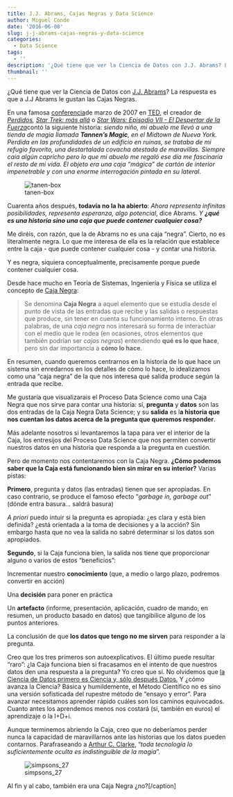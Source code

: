 ```yaml
---
title: J.J. Abrams, Cajas Negras y Data Science
author: Miguel Conde
date: '2016-06-08'
slug: j-j-abrams-cajas-negras-y-data-science
categories:
  - Data Science
tags:
  - ''
description: '¿Qué tiene que ver la Ciencia de Datos con J.J. Abrams? La respuesta es que a J.J Abrams le gustan las Cajas Negras.'
thumbnail: ''
---
```


¿Qué tiene que ver la Ciencia de Datos con [J.J. Abrams](https://es.wikipedia.org/wiki/J._J._Abrams)? La respuesta es que a J.J Abrams le gustan las Cajas Negras.

En una famosa [conferencia](http://www.ted.com/talks/j_j_abrams_mystery_box)de marzo de 2007 en [TED](http://www.ted.com/), el creador de [*Perdidos*](https://es.wikipedia.org/wiki/Lost)*, [Star Trek: más allá](https://es.wikipedia.org/wiki/Star_Trek:_m%C3%A1s_all%C3%A1 "Star Trek: más allá")* o [*Star Wars: Episodio VII - El Despertar de la Fuerza*](https://es.wikipedia.org/wiki/Star_Wars:_Episode_VII_-_The_Force_Awakens "Star Wars: Episode VII - The Force Awakens")contó la siguiente historia: *siendo niño, mi abuelo me llevó a una tienda de magia llamada **Tannen's Magic**, en el Midtown de Nueva York. Perdida en las profundidades de un edificio en ruinas, se trataba de mi refugio favorito, una destartalada covacha atestada de maravillas. Siempre caía algún capricho pero lo que mi abuelo me regaló ese día me fascinaría el resto de mi vida. El objeto era una caja "mágica" de cartón de interior impenetrable y con una enorme interrogación pintada en su lateral.*

![tanen-box](images/tanen-box.jpg)

Cuarenta años después, **todavía no la ha abierto**: *Ahora representa infinitas posibilidades, representa esperanza, algo potencial*, dice Abrams. *Y **¿qué es una historia sino una caja que puede contener cualquier cosa?***

Me diréis, con razón, que la de Abrams no es una caja "negra". Cierto, no es literalmente negra. Lo que me interesa de ella es la relación que establece entre la caja - que puede contener cualquier cosa - y contar una historia.

Y es negra, siquiera conceptualmente, precisamente porque puede contener cualquier cosa.

Desde hace mucho en Teoría de Sistemas, Ingeniería y Física se utiliza el concepto de [Caja Negra](https://es.wikipedia.org/wiki/Caja_negra_(sistemas)):

> Se denomina **Caja Negra** a aquel elemento que se estudia desde el punto de vista de las entradas que recibe y las salidas o respuestas que produce, sin tener en cuenta su funcionamiento interno. En otras palabras, de una *caja negra* nos interesará su forma de interactúar con el medio que le rodea (en ocasiones, otros elementos que también podrían ser *cajas negras*) entendiendo **qué es lo que hace**, pero sin dar importancia a **cómo lo hace**.

En resumen, cuando queremos centrarnos en la historia de lo que hace un sistema sin enredarnos en los detalles de cómo lo hace, lo idealizamos como una "caja negra" de la que nos interesa qué salida produce según la entrada que recibe.

Me gustaría que visualizarais el Proceso Data Science como una Caja Negra que nos sirve para contar una historia: sí, **pregunta** y **datos** son las dos entradas de la Caja Negra Data Science; y su **salida** es l**a historia que nos cuentan los datos acerca de la pregunta que queremos responder**.

Más adelante nosotros si levantaremos la tapa para ver el interior de la Caja, los entresijos del Proceso Data Science que nos permiten convertir nuestros datos en una historia que responda a la pregunta en cuestión.

Pero de momento nos contentaremos con la Caja Negra. **¿Cómo podemos saber que la Caja está funcionando bien sin mirar en su interior?** Varias pistas:

**Primero**, pregunta y datos (las entradas) tienen que ser apropiadas. En caso contrario, se produce el famoso efecto "*garbage in, garbage out*" (dónde entra basura... saldrá basura)

*A priori* puedo intuir si la pregunta es apropiada: ¿es clara y está bien definida? ¿está orientada a la toma de decisiones y a la acción? Sin embargo hasta que no vea la salida no sabré determinar si los datos son apropiados.

**Segundo**, si la Caja funciona bien, la salida nos tiene que proporcionar alguno o varios de estos "beneficios":

Incrementar nuestro **conocimiento** (que, a medio o largo plazo, podremos convertir en acción)

Una **decisión** para poner en práctica

Un **artefacto** (informe, presentación, aplicación, cuadro de mando, en resumen, un producto basado en datos) que tangibilice alguno de los puntos anteriores.

La conclusión de que **los datos que tengo no me sirven** para responder a la pregunta.

Creo que los tres primeros son autoexplicativos. El último puede resultar "raro": ¿la Caja funciona bien si fracasamos en el intento de que nuestros datos den una respuesta a la pregunta? Yo creo que sí. No olvidemos que [la Ciencia de Datos primero es Ciencia y, sólo después Datos.](http://es100x100datascience.com/primero-la-ciencia-despues-los-datos/) Y ¿cómo avanza la Ciencia? Básica y humildemente, el Método Científico no es sino una versión sofisticada del rupestre método de "ensayo y error". Para avanzar necesitamos aprender rápido cuáles son los caminos equivocados. Cuanto antes los aprendemos menos nos costará (si, también en euros) el aprendizaje o la I+D+i.

Aunque terminemos abriendo la Caja, creo que no deberíamos perder nunca la capacidad de maravillarnos ante las historias que los datos pueden contarnos. Parafraseando a [Arthur C. Clarke](https://es.wikipedia.org/wiki/Arthur_Charles_Clarke "Arthur Charles Clarke"), "*toda tecnología lo suficientemente oculta es indistinguible de la magia*".

![simpsons_27](images/simpsons_27.gif)

Al fin y al cabo, también era una Caja Negra ¿no?\[/caption\]

